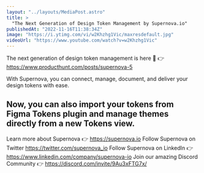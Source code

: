 ```yaml
---
layout: "../layouts/MediaPost.astro"
title: >
  "The Next Generation of Design Token Management by Supernova.io"
publishedAt: "2022-11-16T11:38:34Z"
image: "https://i.ytimg.com/vi/w2Khzhg1Vic/maxresdefault.jpg"
videoUrl: "https://www.youtube.com/watch?v=w2Khzhg1Vic"
---
```


The next generation of design token management is here 🎉
👉 https://www.producthunt.com/posts/supernova-5

With Supernova, you can connect, manage, document, and deliver your design tokens with ease.

## Now, you can also import your tokens from Figma Tokens plugin and manage themes directly from a new Tokens view.

Learn more about Supernova 👉 https://supernova.io
Follow Supernova on Twitter https://twitter.com/supernova_io
Follow Supernova on LinkedIn 👉https://www.linkedin.com/company/supernova-io
Join our amazing Discord Community 👉 https://discord.com/invite/9Au3xFTG7x/
